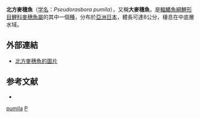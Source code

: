 {{Speciesbox
| name = 北方麥穗魚
| image = Pseudorasbora pumila pumila.jpg
| status = NE
| status_system = IUCN3.1
| genus = Pseudorasbora
| species = pumila
| authority = [[Miyadi|Miyadi]], 1930
| synonyms = *''Pseudorasbora pumila pumila''<br /><small>Miyadi, 1930</small>
}}
'''北方麥穗魚'''（[[学名|学名]]：''Pseudorasbora pumila''），又稱'''大麥穗魚'''，是[[輻鰭魚綱|輻鰭魚綱]][[鯉形目|鯉形目]][[鯉科|鯉科]][[麥穗魚屬|麥穗魚屬]]的其中一個[[種|種]]，分布於[[亞洲|亞洲]][[日本|日本]]，體長可達8公分，棲息在中底層水域。

==外部連結==
* [http://fishbase.org/Photos/ThumbnailsSummary.php?ID=22924 北方麥穗魚的圖片]{{Wayback|url=http://fishbase.org/Photos/ThumbnailsSummary.php?ID=22924 |date=20181005103402 }}

==参考文献==
*{{FishBase_species|genus=Pseudorasbora|species=pumila|year=2011|month=12}}
{{Taxonbar|from=Q1105890}}

[[Category:麥穗魚屬|pumila]]
[[Category:1930年描述的魚類|P]]
